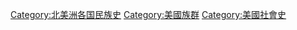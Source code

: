 [[Category:北美洲各国民族史|Category:北美洲各国民族史]]
[[Category:美國族群|Category:美國族群]]
[[Category:美國社會史|Category:美國社會史]]